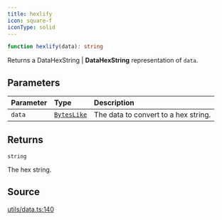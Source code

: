 ```yaml
---
title: hexlify
icon: square-f
iconType: solid
---
```


```ts
function hexlify(data): string
```

Returns a DataHexString | **DataHexString** representation of `data`.

## Parameters

| Parameter | Type | Description |
| :------ | :------ | :------ |
| `data` | [`BytesLike`](/content/type-aliases/BytesLike) | The data to convert to a hex string. |

## Returns

`string`

The hex string.

## Source

[utils/data.ts:140](https://github.com/dominant-strategies/quais.js/blob/0b080dd187bafddecb11cf27fbfdd65add0ec116/src/utils/data.ts#L140)
